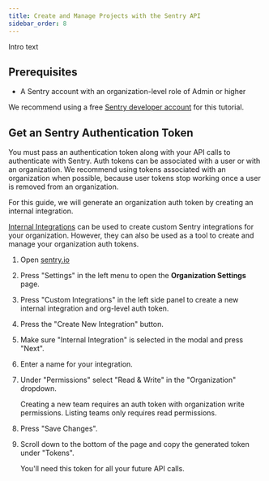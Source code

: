 ```yaml
---
title: Create and Manage Projects with the Sentry API
sidebar_order: 8
---
```


Intro text

## Prerequisites

- A Sentry account with an organization-level role of Admin or higher <!-- TODO SHANA confirm -->

We recommend using a free [Sentry developer account](https://sentry.io/pricing/) for this tutorial.

## Get an Sentry Authentication Token

You must pass an authentication token along with your API calls to authenticate with Sentry. Auth tokens can be associated with a user or with an organization. We recommend using tokens associated with an organization when possible, because user tokens stop working once a user is removed from an organization.

For this guide, we will generate an organization auth token by creating an internal integration.

[Internal Integrations](/product/integrations/integration-platform/internal-integration/) can be used to create custom Sentry integrations for your organization. However, they can also be used as a tool to create and manage your organization auth tokens.

1. Open [sentry.io](https://sentry.io/)

1. Press "Settings" in the left menu to open the **Organization Settings** page.

1. Press "Custom Integrations" in the left side panel to create a new internal integration and org-level auth token.

1. Press the "Create New Integration" button.

1. Make sure "Internal Integration" is selected in the modal and press "Next".

1. Enter a name for your integration.

1. Under "Permissions" select "Read & Write" in the "Organization" dropdown.

   Creating a new team requires an auth token with organization write permissions. Listing teams only requires read permissions.

1. Press "Save Changes".

1. Scroll down to the bottom of the page and copy the generated token under "Tokens".

   You'll need this token for all your future API calls.
